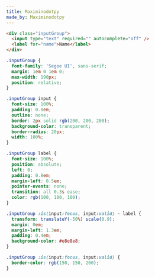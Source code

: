 ```yaml
---
title: Maximinodotpy
made_by: Maximinodotpy
---
```


```html
<div class="inputGroup">
  <input type="text" required="" autocomplete="off" />
  <label for="name">Name</label>
</div>
```

```css
.inputGroup {
  font-family: 'Segoe UI', sans-serif;
  margin: 1em 0 1em 0;
  max-width: 190px;
  position: relative;
}

.inputGroup input {
  font-size: 100%;
  padding: 0.8em;
  outline: none;
  border: 2px solid rgb(200, 200, 200);
  background-color: transparent;
  border-radius: 20px;
  width: 100%;
}

.inputGroup label {
  font-size: 100%;
  position: absolute;
  left: 0;
  padding: 0.8em;
  margin-left: 0.5em;
  pointer-events: none;
  transition: all 0.3s ease;
  color: rgb(100, 100, 100);
}

.inputGroup :is(input:focus, input:valid) ~ label {
  transform: translateY(-50%) scale(0.9);
  margin: 0em;
  margin-left: 1.3em;
  padding: 0.4em;
  background-color: #e8e8e8;
}

.inputGroup :is(input:focus, input:valid) {
  border-color: rgb(150, 150, 200);
}
```
